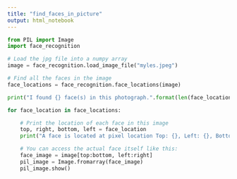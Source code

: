 ```yaml
---
title: "find_faces_in_picture"
output: html_notebook
---
```


```python
from PIL import Image
import face_recognition

# Load the jpg file into a numpy array
image = face_recognition.load_image_file("myles.jpeg")

# Find all the faces in the image
face_locations = face_recognition.face_locations(image)

print("I found {} face(s) in this photograph.".format(len(face_locations)))

for face_location in face_locations:

    # Print the location of each face in this image
    top, right, bottom, left = face_location
    print("A face is located at pixel location Top: {}, Left: {}, Bottom: {}, Right: {}".format(top, left, bottom, right))

    # You can access the actual face itself like this:
    face_image = image[top:bottom, left:right]
    pil_image = Image.fromarray(face_image)
    pil_image.show()
```

